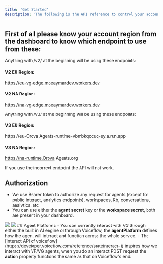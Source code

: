 ```yaml
---
title: 'Get Started'
description: 'The following is the API reference to control your account and agents through REST requests.'
---
```


## First of all please know your account region from the dashboard to know which endpoint to use from these:
Anything with /v2/ at the beginning will be using these endpoints:
#### V2 EU Region:
https://eu-vg-edge.moeaymandev.workers.dev
#### V2 NA Region:
https://na-vg-edge.moeaymandev.workers.dev

Anything with /v3/ at the beginning will be using these endpoints:
#### V3 EU Region:
https://eu-Orova Agents-runtime-vbmbkqccuq-ey.a.run.app
#### V3 NA Region:
https://na-runtime.Orova Agents.org

<Warning>If you use the incorrect endpoint the API will not work.</Warning>

## Authorization
- We use Bearer token to authorize any request for agents (except for public interact, analytics endpoints), workspaces, Kb, conversations, analytics, etc
- You can use either the <strong>agent secret</strong> key or the <strong>workspace secret</strong>, both are present in your dashboard.
<Frame caption="To get a Workspace Secret: VG Dashboard > Top left > Select workspace you want > Copy Workspace secret">
  <img src="https://i.ibb.co/XjVNjdV/Untitled.jpg" />
</Frame>
<Frame caption="To get the Agent secret: VG Dashboard > Agent > Settings > Scroll down">
  <img src="https://i.ibb.co/vY8CbgL/Capture.png" />
</Frame>
## Agent Platforms
- You can currently interact with VG through either the built in AI engine or through Voiceflow, the <strong>agentPlatform</strong> defines how the agent will interact and function across the whole service.
- The [interact API of voiceflow](https://developer.voiceflow.com/reference/stateinteract-1) inspires how we interact with VF/VG agents, when you do an interact POST request the <strong>action</strong> property functions the same as that on Voiceflow's end. 


